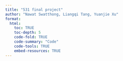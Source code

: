 ```yaml
---
title: "531 final project"
author: "Nawat Swatthong, Liangqi Tang, Yuanjie Xu"
format: 
  html:
    toc: TRUE
    toc-depth: 5
    code-fold: TRUE
    code-summary: "Code"
    code-tools: TRUE
    embed-resources: TRUE
---
```


